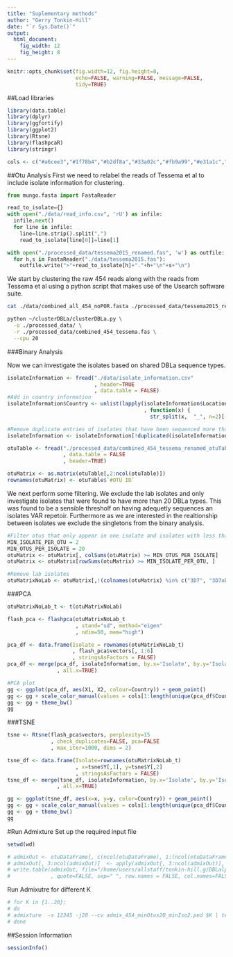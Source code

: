 ```yaml
---
title: "Suplementary methods"
author: "Gerry Tonkin-Hill"
date: "`r Sys.Date()`"
output: 
  html_document:
    fig_width: 12
    fig_height: 8
---
```


```r
knitr::opts_chunk$set(fig.width=12, fig.height=8,
                      echo=FALSE, warning=FALSE, message=FALSE,
                      tidy=TRUE)
```


##Load libraries

```r
library(data.table)
library(dplyr)
library(ggfortify)
library(ggplot2)
library(Rtsne)
library(flashpcaR)
library(stringr)

cols <- c("#a6cee3","#1f78b4","#b2df8a","#33a02c","#fb9a99","#e31a1c","#fdbf6f","#ff7f00","#cab2d6","#6a3d9a","#ffff99","#b15928","#8dd3c7","#ffffb3","#bebada","#fb8072","#80b1d3","#fdb462","#b3de69","#fccde5","#d9d9d9","#bc80bd","#ccebc5","#ffed6f")
```



##Otu Analysis
First we need to relabel the reads of Tessema et al to include isolate information for clustering.
```python
from mungo.fasta import FastaReader

read_to_isolate={}
with open("./data/read_info.csv", 'rU') as infile:
  infile.next()
  for line in infile:
    line=line.strip().split(",")
    read_to_isolate[line[0]]=line[1]

with open("./processed_data/tessema2015_renamed.fas", 'w') as outfile:
  for h,s in FastaReader("./data/tessema2015.fas"):
    outfile.write(">"+read_to_isolate[h]+"."+h+"\n"+s+"\n")
```

We start by clustering the raw 454 reads along with the reads from Tessema et al using a python script that makes use of the Usearch software suite.
```bash
cat ./data/combined_all_454_noPOR.fasta ./processed_data/tessema2015_renamed.fas > ./processed_data/combined_454_tessema.fas

python ~/clusterDBLa/clusterDBLa.py \
  -o ./processed_data/ \
  -r ./processed_data/combined_454_tessema.fas \
  --cpu 20
```

###Binary Analysis

Now we can investigate the isolates based on shared DBLa sequence types.

```r
isolateInformation <- fread("./data/isolate_information.csv"
                            , header=TRUE
                            , data.table = FALSE)
#Add in country information
isolateInformation$Country <- unlist(lapply(isolateInformation$Location
                                            , function(x) {
                                              str_split(x,  "_", n=2)[[1]][[1]]}))

#Remove duplicate entries of isolates that have been sequenced more than once
isolateInformation <- isolateInformation[!duplicated(isolateInformation$Isolate),]

otuTable <- fread("./processed_data/combined_454_tessema_renamed_otuTable_binary.txt"
                  , data.table = FALSE
                  , header=TRUE)

otuMatrix <- as.matrix(otuTable[,2:ncol(otuTable)])
rownames(otuMatrix) <- otuTable$`#OTU ID`
```

We next perform some filtering. We exclude the lab isolates and only investigate isolates that were found to have more than 20 DBLa types. This was found to be a sensible thresholf on having adequetly sequences an isolates VAR repetoir. Furthermore as we are interested in the realtionship between isolates we exclude the singletons from the binary analysis.
```r
#Filter otus that only appear in one isolate and isolates with less than 20 types
MIN_ISOLATE_PER_OTU = 2
MIN_OTUS_PER_ISOLATE = 20
otuMatrix <- otuMatrix[, colSums(otuMatrix) >= MIN_OTUS_PER_ISOLATE]
otuMatrix <- otuMatrix[rowSums(otuMatrix) >= MIN_ISOLATE_PER_OTU, ]

#Remove lab isolates
otuMatrixNoLab <- otuMatrix[,!(colnames(otuMatrix) %in% c("3D7", "3D7xDD2", "DD2", "DD2xHB3", "HB3", "HB3xDD2"))]
```

###PCA
```r
otuMatrixNoLab_t <- t(otuMatrixNoLab)

flash_pca <- flashpca(otuMatrixNoLab_t
                      , stand="sd", method="eigen"
                      , ndim=50, mem="high")

pca_df <- data.frame(Isolate = rownames(otuMatrixNoLab_t)
                     , flash_pca$vectors[, 1:6]
                     , stringsAsFactors = FALSE)
pca_df <- merge(pca_df, isolateInformation, by.x='Isolate', by.y='Isolate'
                , all.x=TRUE)

#PCA plot
gg <- ggplot(pca_df, aes(X1, X2, colour=Country)) + geom_point() 
gg <- gg + scale_color_manual(values = cols[1:length(unique(pca_df$Country))])
gg <- gg + theme_bw()
gg
```

###TSNE
```r
tsne <- Rtsne(flash_pca$vectors, perplexity=15
              , check_duplicates=FALSE, pca=FALSE
              , max_iter=1000, dims = 2)

tsne_df <- data.frame(Isolate=rownames(otuMatrixNoLab_t)
                      , x=tsne$Y[,1], y=tsne$Y[,2]
                      , stringsAsFactors = FALSE)
tsne_df <- merge(tsne_df, isolateInformation, by.x='Isolate', by.y='Isolate'
                , all.x=TRUE)

gg <- ggplot(tsne_df, aes(x=x, y=y, color=Country)) + geom_point()
gg <- gg + scale_color_manual(values = cols[1:length(unique(pca_df$Country))])
gg <- gg + theme_bw()
gg
```



#Run Admixture
Set up the required input file
```r
setwd(wd)

# admixOut <- otuDataFrame[, c(ncol(otuDataFrame), 1:(ncol(otuDataFrame)-1))]
# admixOut[, 3:ncol(admixOut)]  <- apply(admixOut[, 3:ncol(admixOut)], 2, function(x) x+1)
# write.table(admixOut, file="/home/users/allstaff/tonkin-hill.g/DBLalpha/454_analysis/ADMIXTURE/admix_454_minOtus20_minIso2.ped"
#             , quote=FALSE, sep=" ", row.names = FALSE, col.names=FALSE)
```

Run Admixutre for different K
```r
# for K in {1..20};
# do 
# admixture  -s 12345 -j20 --cv admix_454_minOtus20_minIso2.ped $K | tee log${K}.out;
# done
```


##Session Information
```r
sessionInfo()
```
